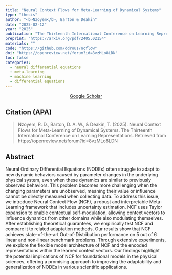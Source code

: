 ```yaml
---
title: "Neural Context Flows for Meta-Learning of Dynamical Systems"
type: "thesis"
author: "<b>Nzoyem</b>, Barton & Deakin"
date: "2025-02-12"
year: "2025"
publication: "The Thirteenth International Conference on Learning Representations (ICLR)"
preprint: "https://arxiv.org/pdf/2405.02154"
materials: ""
code: "https://github.com/ddrous/ncflow"
doi: "https://openreview.net/forum?id=8vzMLo8LDN"
toc: false
categories:
  - neural differential equations
  - meta-learning
  - machine learning
  - differential equations
---
```


```{=html}
<center> <a href="https://scholar.google.com/citations?view_op=view_citation&hl=en&user=80GLOSUAAAAJ&citation_for_view=80GLOSUAAAAJ:qxL8FJ1GzNcC" target="_blank" class="btn btn-primary rounded-pill"> Google Scholar </a> </center>
```


## Citation (APA)

> Nzoyem, R. D., Barton, D. A. W., & Deakin, T. (2025). Neural Context Flows for Meta-Learning of Dynamical Systems. The Thirteenth International Conference on Learning Representations. Retrieved from https://openreview.net/forum?id=8vzMLo8LDN


## Abstract

Neural Ordinary Differential Equations (NODEs) often struggle to adapt to new dynamic behaviors caused by parameter changes in the underlying physical system, even when these dynamics are similar to previously observed behaviors. This problem becomes more challenging when the changing parameters are unobserved, meaning their value or influence cannot be directly measured when collecting data. To address this issue, we introduce Neural Context Flow (NCF), a robust and interpretable Meta-Learning framework that includes uncertainty estimation. NCF uses Taylor expansion to enable contextual self-modulation, allowing context vectors to influence dynamics from other domains while also modulating themselves. After establishing theoretical guarantees, we empirically test NCF and compare it to related adaptation methods. Our results show that NCF achieves state-of-the-art Out-of-Distribution performance on 5 out of 6 linear and non-linear benchmark problems. Through extensive experiments, we explore the flexible model architecture of NCF and the encoded representations within the learned context vectors. Our findings highlight the potential implications of NCF for foundational models in the physical sciences, offering a promising approach to improving the adaptability and generalization of NODEs in various scientific applications.